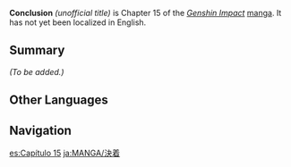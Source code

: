 {{Stub|Add summary and characters}}
{{Manga Infobox
|title      = Conclusion
|image      = Manga Chapter 15 Cover 1.png
|chapter    = 15
|characters = 
|prev       = Malignant Illness
|next       = Talks Over a Drink
}}
{{Description|Even in the face of such a powerful foe, neither [[Amber]] nor [[Collei]] give up. Meanwhile, [[Diluc]] &mdash; posing as the culprit behind the Black Fire incident &mdash; is captured by the [[Fatui]].<!--not official-->}}
'''Conclusion''' ''(unofficial title)'' is Chapter 15 of the ''[[Genshin Impact]]'' [[manga]]. It has not yet been localized in English.

==Summary==
''(To be added.)''

==Other Languages==
{{Other Languages
|en      = Conclusion
|zhs     = 落定
|zhs_rm  = Luòdìng
|zht     = <!--落定-->
|zht_rm  = Luòdìng
|zh_tl   = Conclusion
|ja      = 決着
|ja_rm   = Kecchaku
|ja_tl   = Conclusion
|ko      = {{tt|일단락|一段落}}
|ko_rm   = Ildallak
|ko_tl   = Conclusion
|es      = <!--not yet localized-->
|es_tl   = 
|fr      = <!--not yet localized-->
|fr_tl   = 
|ru      = <!--not yet localized-->
|ru_tl   = 
|th      = <!--not yet localized-->
|th_rm   = 
|vi      = <!--not yet localized-->
|vi_tl   = 
|de      = <!--not yet localized-->
|de_tl   = 
|id      = <!--not yet localized-->
|id_tl   = 
|pt      = <!--not yet localized-->
|pt_tl   = 
|tr      = 
|tr_tl   = 
|it      = 
|it_tl   = 
}}

==Navigation==
{{Manga Navbox}}
[[es:Capítulo 15]]
[[ja:MANGA/決着]]